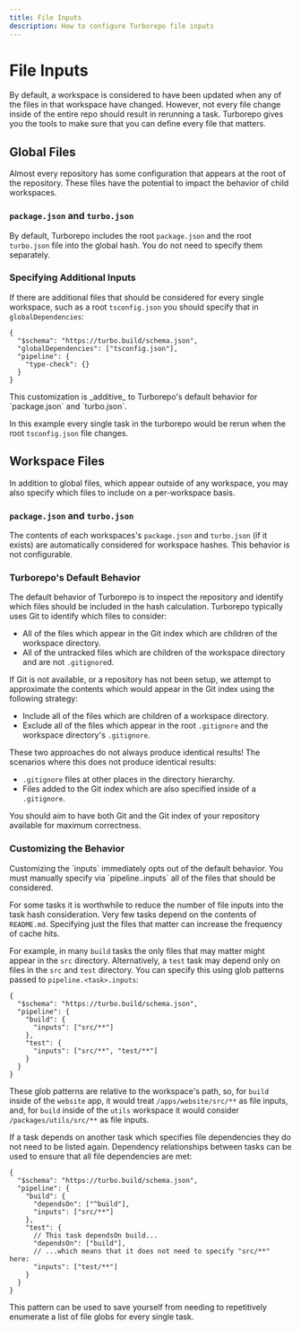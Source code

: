 ```yaml
---
title: File Inputs
description: How to configure Turborepo file inputs
---
```



# File Inputs

By default, a workspace is considered to have been updated when any of the files in that workspace have changed. However, not every file change inside of the entire repo should result in rerunning a task. Turborepo gives you the tools to make sure that you can define every file that matters.

## Global Files

Almost every repository has some configuration that appears at the root of the repository. These files have the potential to impact the behavior of child workspaces.

### `package.json` and `turbo.json`

By default, Turborepo includes the root `package.json` and the root `turbo.json` file into the global hash. You do not need to specify them separately.

### Specifying Additional Inputs

If there are additional files that should be considered for every single workspace, such as a root `tsconfig.json` you should specify that in `globalDependencies`:

```jsonc filename="/turbo.json"
{
  "$schema": "https://turbo.build/schema.json",
  "globalDependencies": ["tsconfig.json"],
  "pipeline": {
    "type-check": {}
  }
}
```

<Callout type="info">
  This customization is _additive_ to Turborepo's default behavior for `package.json` and `turbo.json`.
</Callout>

In this example every single task in the turborepo would be rerun when the root `tsconfig.json` file changes.

## Workspace Files

In addition to global files, which appear outside of any workspace, you may also specify which files to include on a per-workspace basis.

### `package.json` and `turbo.json`

The contents of each workspaces's `package.json` and `turbo.json` (if it exists) are automatically considered for workspace hashes. This behavior is not configurable.

### Turborepo's Default Behavior

The default behavior of Turborepo is to inspect the repository and identify which files should be included in the hash calculation. Turborepo typically uses Git to identify which files to consider:

- All of the files which appear in the Git index which are children of the workspace directory.
- All of the untracked files which are children of the workspace directory and are not `.gitignore`d.

If Git is not available, or a repository has not been setup, we attempt to approximate the contents which would appear in the Git index using the following strategy:

- Include all of the files which are children of a workspace directory.
- Exclude all of the files which appear in the root `.gitignore` and the workspace directory's `.gitignore`.

<Callout type="info">
  These two approaches do not always produce identical results! The scenarios where this does not produce identical results:

- `.gitignore` files at other places in the directory hierarchy.
- Files added to the Git index which are also specified inside of a `.gitignore`.

You should aim to have both Git and the Git index of your repository available for maximum correctness.

</Callout>

### Customizing the Behavior

<Callout>
  Customizing the `inputs` immediately opts out of the default behavior. You must manually specify via `pipeline.<task>.inputs` all of the files that should be considered.
</Callout>

For some tasks it is worthwhile to reduce the number of file inputs into the task hash consideration. Very few tasks depend on the contents of `README.md`. Specifying just the files that matter can increase the frequency of cache hits.

For example, in many `build` tasks the only files that may matter might appear in the `src` directory. Alternatively, a `test` task may depend only on files in the `src` and `test` directory. You can specify this using glob patterns passed to `pipeline.<task>.inputs`:

```jsonc filename="/turbo.json"
{
  "$schema": "https://turbo.build/schema.json",
  "pipeline": {
    "build": {
      "inputs": ["src/**"]
    },
    "test": {
      "inputs": ["src/**", "test/**"]
    }
  }
}
```

These glob patterns are relative to the workspace's path, so, for `build` inside of the `website` app, it would treat `/apps/website/src/**` as file inputs, and, for `build` inside of the `utils` workspace it would consider `/packages/utils/src/**` as file inputs.

If a task depends on another task which specifies file dependencies they do not need to be listed again. Dependency relationships between tasks can be used to ensure that all file dependencies are met:

```jsonc filename="/turbo.json"
{
  "$schema": "https://turbo.build/schema.json",
  "pipeline": {
    "build": {
      "dependsOn": ["^build"],
      "inputs": ["src/**"]
    },
    "test": {
      // This task dependsOn build...
      "dependsOn": ["build"],
      // ...which means that it does not need to specify "src/**" here:
      "inputs": ["test/**"]
    }
  }
}
```

This pattern can be used to save yourself from needing to repetitively enumerate a list of file globs for every single task.
